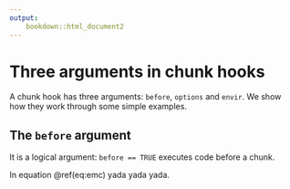```yaml
---
output:
    bookdown::html_document2
---
```



# Three arguments in chunk hooks

A chunk hook has three arguments: `before`, `options` and `envir`. We show how they work through some simple examples.

## The `before` argument

It is a logical argument: `before == TRUE` executes code before a chunk.

\begin{equation}
    x = y + 1
    (\#eq:emc)
\end{equation}

In equation \@ref(eq:emc) yada yada yada.